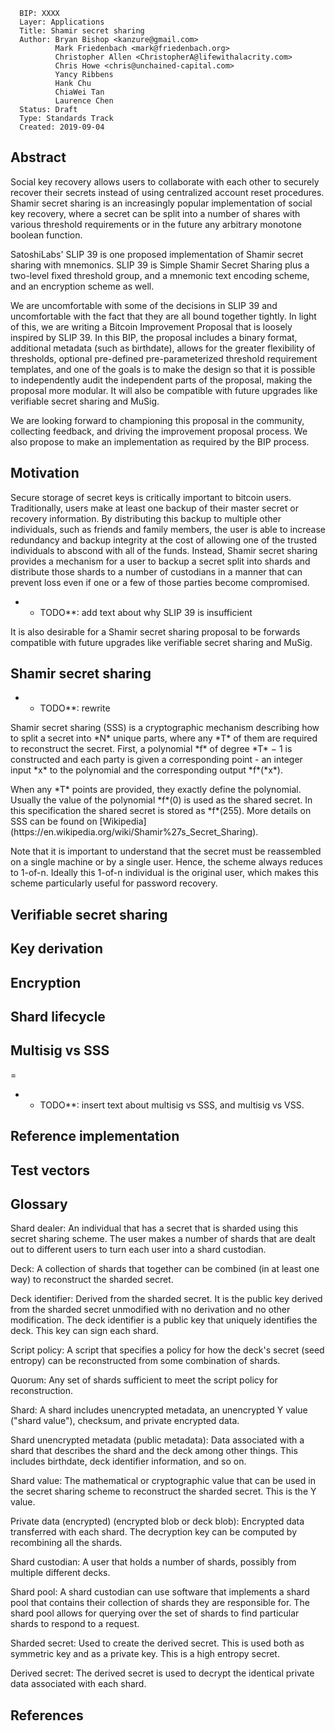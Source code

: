 <pre>
  BIP: XXXX
  Layer: Applications
  Title: Shamir secret sharing
  Author: Bryan Bishop <kanzure@gmail.com>
          Mark Friedenbach <mark@friedenbach.org>
          Christopher Allen <ChristopherA@lifewithalacrity.com>
          Chris Howe <chris@unchained-capital.com>
          Yancy Ribbens
          Hank Chu
          ChiaWei Tan
          Laurence Chen
  Status: Draft
  Type: Standards Track
  Created: 2019-09-04
</pre>

==Abstract==

Social key recovery allows users to collaborate with each other to securely recover their secrets instead of using centralized account reset procedures. Shamir secret sharing is an increasingly popular implementation of social key recovery, where a secret can be split into a number of shares with various threshold requirements or in the future any arbitrary monotone boolean function.

SatoshiLabs' SLIP 39 is one proposed implementation of Shamir secret sharing with mnemonics. SLIP 39 is Simple Shamir Secret Sharing plus a two-level fixed threshold group, and a mnemonic text encoding scheme, and an encryption scheme as well.

We are uncomfortable with some of the decisions in SLIP 39 and uncomfortable with the fact that they are all bound together tightly. In light of this, we are writing a Bitcoin Improvement Proposal that is loosely inspired by SLIP 39. In this BIP, the proposal includes a binary format, additional metadata (such as birthdate), allows for the greater flexibility of thresholds, optional pre-defined pre-parameterized threshold requirement templates, and one of the goals is to make the design so that it is possible to independently audit the independent parts of the proposal, making the proposal more modular. It will also be compatible with future upgrades like verifiable secret sharing and MuSig.

We are looking forward to championing this proposal in the community, collecting feedback, and driving the improvement proposal process. We also propose to make an implementation as required by the BIP process.

==Motivation==

Secure storage of secret keys is critically important to bitcoin users. Traditionally, users make at least one backup of their master secret or recovery information. By distributing this backup to multiple other individuals, such as friends and family members, the user is able to increase redundancy and backup integrity at the cost of allowing one of the trusted individuals to abscond with all of the funds. Instead, Shamir secret sharing provides a mechanism for a user to backup a secret split into shards and distribute those shards to a number of custodians in a manner that can prevent loss even if one or a few of those parties become compromised.

**TODO**: add text about why SLIP 39 is insufficient

It is also desirable for a Shamir secret sharing proposal to be forwards compatible with future upgrades like verifiable secret sharing and MuSig.

==Shamir secret sharing==

**TODO**: rewrite

Shamir secret sharing (SSS) is a cryptographic mechanism describing how to split a secret into *N* unique parts, where any *T* of them are required to reconstruct the secret. First, a polynomial *f* of degree *T* &minus; 1 is constructed and each party is given a corresponding point - an integer input *x* to the polynomial and the corresponding output *f*(*x*).

When any *T* points are provided, they exactly define the polynomial. Usually the value of the polynomial *f*(0) is used as the shared secret. In this specification the shared secret is stored as *f*(255). More details on SSS can be found on [Wikipedia](https://en.wikipedia.org/wiki/Shamir%27s_Secret_Sharing).

Note that it is important to understand that the secret must be reassembled on a single machine or by a single user. Hence, the scheme always reduces to 1-of-n. Ideally this 1-of-n individual is the original user, which makes this scheme particularly useful for password recovery.

==Verifiable secret sharing==

==Key derivation==

==Encryption==

==Shard lifecycle==

==Multisig vs SSS===

**TODO**: insert text about multisig vs SSS, and multisig vs VSS.

==Reference implementation==

==Test vectors==

==Glossary==

Shard dealer: An individual that has a secret that is sharded using this secret sharing scheme. The user makes a number of shards that are dealt out to different users to turn each user into a shard custodian.

Deck: A collection of shards that together can be combined (in at least one way) to reconstruct the sharded secret.

Deck identifier: Derived from the sharded secret. It is the public key derived from the sharded secret unmodified with no derivation and no other modification. The deck identifier is a public key that uniquely identifies the deck. This key can sign each shard.

Script policy: A script that specifies a policy for how the deck's secret (seed entropy) can be reconstructed from some combination of shards.

Quorum: Any set of shards sufficient to meet the script policy for reconstruction.

Shard: A shard includes unencrypted metadata, an unencrypted Y value ("shard value"), checksum, and private encrypted data.

Shard unencrypted metadata (public metadata): Data associated with a shard that describes the shard and the deck among other things. This includes birthdate, deck identifier information, and so on.

Shard value: The mathematical or cryptographic value that can be used in the secret sharing scheme to reconstruct the sharded secret. This is the Y value.

Private data (encrypted) (encrypted blob or deck blob): Encrypted data transferred with each shard. The decryption key can be computed by recombining all the shards.

Shard custodian: A user that holds a number of shards, possibly from multiple different decks.

Shard pool: A shard custodian can use software that implements a shard pool that contains their collection of shards they are responsible for. The shard pool allows for querying over the set of shards to find particular shards to respond to a request.

Sharded secret: Used to create the derived secret. This is used both as symmetric key and as a private key. This is a high entropy secret.

Derived secret: The derived secret is used to decrypt the identical private data associated with each shard.

==References==
